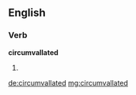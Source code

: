 ==English==

===Verb===
'''circumvallated'''

# {{past of|circumvallate}}

[[de:circumvallated]]
[[mg:circumvallated]]